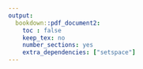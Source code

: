 ```yaml
---
output:
  bookdown::pdf_document2:
    toc : false
    keep_tex: no
    number_sections: yes
    extra_dependencies: ["setspace"]
---
```



\begin{center}
    \vspace*{\fill}
"Like it or not, for the moment the Earth is where we make our stand."
\begin{center}
-Carl Sagan, Pale Blue Dot: A Vision of the Human Future in Space
\end{center}
    \vspace*{\fill}
\end{center}





